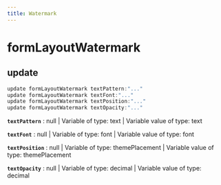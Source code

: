 ```yaml
---
title: Watermark
---
```


# formLayoutWatermark

## update

```js filename="Terminal" copy
update formLayoutWatermark textPattern:"..."
update formLayoutWatermark textFont:"..."
update formLayoutWatermark textPosition:"..."
update formLayoutWatermark textOpacity:"..."
```

**`textPattern`**
 : null | Variable of type: text | Variable value of type: text

**`textFont`**
 : null | Variable of type: font | Variable value of type: font

**`textPosition`**
 : null | Variable of type: themePlacement | Variable value of type: themePlacement

**`textOpacity`**
 : null | Variable of type: decimal | Variable value of type: decimal


